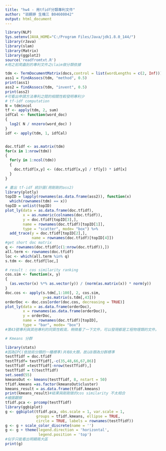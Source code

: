 ---
title: "hw4 - 用tfidf分類專利文件"
author: "翁嬿婷 生機三 B04608042"
output: html_document
---

```{r setup}
library(NLP)
Sys.setenv(JAVA_HOME="C:/Program Files/Java/jdk1.8.0_144/")
library(rJava)
library(slam)
library(Matrix)
library(ggplot2)
source('readfromtxt.R')
#用之前爬蟲到的專利文件之claim做分類依據
```
```{r}
tdm <- TermDocumentMatrix(docs,control = list(wordLengths = c(2, Inf)))
ass1 = findAssocs(tdm, "method", 0.5)
print(ass1)
ass2 = findAssocs(tdm, "invent", 0.5)
print(ass2)
#可看出申請方法專利之間的相關性較發明專利少
# tf-idf computation
N = tdm$ncol
tf <- apply(tdm, 2, sum)
idfCal <- function(word_doc)
{ 
  log2( N / nnzero(word_doc) ) 
}
idf <- apply(tdm, 1, idfCal)


doc.tfidf <- as.matrix(tdm)
for(x in 1:nrow(tdm))
{
  for(y in 1:ncol(tdm))
  {
    doc.tfidf[x,y] <- (doc.tfidf[x,y] / tf[y]) * idf[x]
  }
}

# 畫出 tf-idf 統計圖(用剛剛的ass2)
library(plotly)
topID = lapply(rownames(as.data.frame(ass2)), function(x) 
  which(rownames(tdm) == x))
topID = unlist(topID)
plot_ly(data = as.data.frame(doc.tfidf),
        x = as.numeric(colnames(doc.tfidf)),
        y = doc.tfidf[topID[3],], 
        name = rownames(doc.tfidf)[topID[1]],
        type = "scatter", mode= "box") %>%
  add_trace(y = doc.tfidf[topID[2],],
            name = rownames(doc.tfidf)[topID[4]])
#get short doc matrix
q <- rownames(doc.tfidf[c(1:nrow(doc.tfidf)),])
all.term <- rownames(doc.tfidf)
loc <- which(all.term %in% q)
s.tdm <- doc.tfidf[loc,]

# result : cos similarity ranking
cos.sim <- function(x, y)
{ 
  (as.vector(x) %*% as.vector(y)) / (norm(as.matrix(x)) * norm(y)) 
}
doc.cos <- apply(s.tdm[,1:100], 2, cos.sim,
                 y=as.matrix(s.tdm[,43]))
orderDoc <- doc.cos[order(doc.cos, decreasing = TRUE)]
plot_ly(data = as.data.frame(orderDoc),
        x = rownames(as.data.frame(orderDoc)),
        y = orderDoc, 
        name = rownames(doc.tfidf)[topID],
        type = "bar", mode= "box")
#第43號專利與其他專利的同質性較高，稍微看了一下文件，可以發現都是工程物理類的文件。
```

```{r}
# Kmeans 分群

library(stats)
#因為IPC(依技術分類的一種標準)共有8大類，故以8類為分群標準
testTfidf = doc.tfidf
testTfidf= testTfidf[,-c(35,48,66,67,86)]
testTfidf =testTfidf[-nrow(testTfidf),]
testTfidf = t(testTfidf)
set.seed(55)
kmeansOut <- kmeans(testTfidf, 8, nstart = 50)
tfidf.kmeans =as.factor(kmeansOut$cluster)
kmeans_result = as.data.frame(tfidf.kmeans)
print(kmeans_result)#結果與剛剛做的cos similarity 不太相合
#繪圖觀察
tfidf.pca <- prcomp(testTfidf)
library(ggbiplot)
g <- ggbiplot(tfidf.pca, obs.scale = 1, var.scale = 1, 
              groups = tfidf.kmeans, ellipse = TRUE, 
              circle = TRUE, labels = rownames(testTfidf))
g <- g + scale_color_discrete(name = '')
g <- g + theme(legend.direction = 'horizontal', 
               legend.position = 'top')
#似乎只能看出明顯兩大區
print(g)
```

